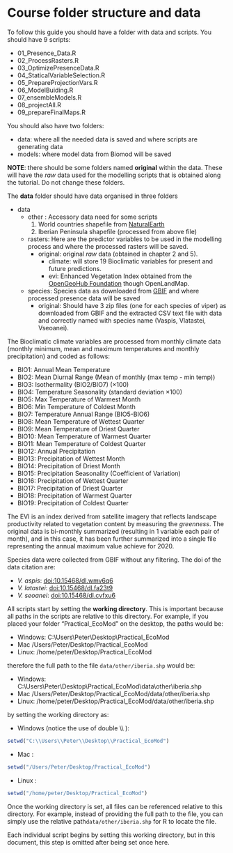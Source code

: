 
# Course folder structure and data
 
To follow this guide you should have a folder with data and scripts. You should have 9 scripts:
 
* 01_Presence_Data.R
* 02_ProcessRasters.R
* 03_OptimizePresenceData.R
* 04_StaticalVariableSelection.R
* 05_PrepareProjectionVars.R
* 06_ModelBuiding.R
* 07_ensembleModels.R
* 08_projectAll.R
* 09_prepareFinalMaps.R
 
 You should also have two folders:
 
* data: where all the needed data is saved and where scripts are generating data
* models: where model data from Biomod will be saved
 
::: {.noteblock data-latex=""}
**NOTE**: there should be some folders named **original** within the data. These will have the *raw* data used for the modelling scripts that is obtained along the tutorial. Do not change these folders.
:::

The **data** folder should have data organised in three folders
 
* data
    * other : Accessory data need for some scripts
        1. World countries shapefile from [NaturalEarth](https://www.naturalearthdata.com/)
        2. Iberian Peninsula shapefile (processed from above file)
    * rasters: Here are the predictor variables to be used in the modelling process and where the processed rasters will be saved.
        * original: original *raw* data (obtained in chapter 2 and 5).
            * climate: will store 19 Bioclimatic variables for present and future predictions.
            * evi: Enhanced Vegetation Index obtained from the [OpenGeoHub Foundation](https://opengeohub.org/) though OpenLandMap.
                
    * species: Species data as downloaded from [GBIF](www.gbif.org) and where processed presence data will be saved
        * original: Should have 3 zip files (one for each species of viper) as downloaded from GBIF and the extracted CSV text file with data and correctly named with species name (Vaspis, Vlatastei, Vseoanei).
 
 The Bioclimatic climate variables are processed from monthly climate data (monthly minimum, mean and maximum temperatures and monthly precipitation) and coded as follows:

* BIO1: Annual Mean Temperature
* BIO2: Mean Diurnal Range (Mean of monthly (max temp - min temp))
* BIO3: Isothermality (BIO2/BIO7) (×100)
* BIO4: Temperature Seasonality (standard deviation ×100)
* BIO5: Max Temperature of Warmest Month
* BIO6: Min Temperature of Coldest Month
* BIO7: Temperature Annual Range (BIO5-BIO6)
* BIO8: Mean Temperature of Wettest Quarter
* BIO9: Mean Temperature of Driest Quarter
* BIO10: Mean Temperature of Warmest Quarter
* BIO11: Mean Temperature of Coldest Quarter
* BIO12: Annual Precipitation
* BIO13: Precipitation of Wettest Month
* BIO14: Precipitation of Driest Month
* BIO15: Precipitation Seasonality (Coefficient of Variation)
* BIO16: Precipitation of Wettest Quarter
* BIO17: Precipitation of Driest Quarter
* BIO18: Precipitation of Warmest Quarter
* BIO19: Precipitation of Coldest Quarter

The EVI is an index derived from satellite imagery that reflects landscape productivity related to vegetation content by measuring the *greenness*. The original data is bi-monthly summarized (resulting in 1 variable each pair of month), and in this case, it has been further summarized into a single file representing the annual maximum value achieve for 2020.
 
Species data were collected from GBIF without any filtering. The doi of the data citation are:

* *V. aspis*: [doi:10.15468/dl.wmv6q6](https://www.gbif.org/occurrence/download/0008127-240506114902167)
* *V. latastei*: [doi:10.15468/dl.fa23t9](https://www.gbif.org/occurrence/download/0008135-240506114902167)
* *V. seoanei*: [doi:10.15468/dl.cvfxu6](https://www.gbif.org/occurrence/download/0008133-240506114902167)


All scripts start by setting the **working directory**. This is important because all paths in the scripts are relative to this directory. For example, if you placed your folder "Practical_EcoMod" on the desktop, the paths would be:

* Windows: C:\\Users\\Peter\\Desktop\\Practical_EcoMod
* Mac /Users/Peter/Desktop/Practical_EcoMod
* Linux: /home/peter/Desktop/Practical_EcoMod

therefore the full path to the file `data/other/iberia.shp` would be:

* Windows: C:\\Users\\Peter\\Desktop\\Practical_EcoMod\\data\\other\\iberia.shp 
* Mac /Users/Peter/Desktop/Practical_EcoMod/data/other/iberia.shp 
* Linux: /home/peter/Desktop/Practical_EcoMod/data/other/iberia.shp 

by setting the working directory as:

* Windows (notice the use of double \\\\ ):
```r
setwd("C:\\Users\\Peter\\Desktop\\Practical_EcoMod")
```
* Mac :
```r
setwd("/Users/Peter/Desktop/Practical_EcoMod")
```
* Linux :
```r
setwd("/home/peter/Desktop/Practical_EcoMod")
```

Once the working directory is set, all files can be referenced relative to this directory. For example, instead of providing the full path to the file, you can simply use the relative path`data/other/iberia.shp` for R to locate the file.

Each individual script begins by setting this working directory, but in this document, this step is omitted after being set once here.


